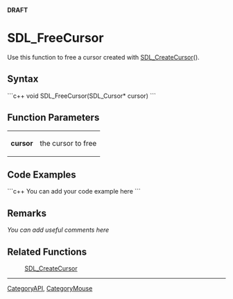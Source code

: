 <!-- pragma section-numbers off -->
<!-- pragma disable-camelcase -->
'''DRAFT'''

= SDL_FreeCursor =
Use this function to free a cursor created with [[SDL_CreateCursor]]().


== Syntax ==
```c++
void SDL_FreeCursor(SDL_Cursor* cursor)
```

== Function Parameters ==
{|
|'''cursor'''
|the cursor to free
|}

== Code Examples ==
```c++
You can add your code example here
```

== Remarks ==
''You can add useful comments here''

== Related Functions ==
:[[SDL_CreateCursor]]

----
[[CategoryAPI]], [[CategoryMouse]]
